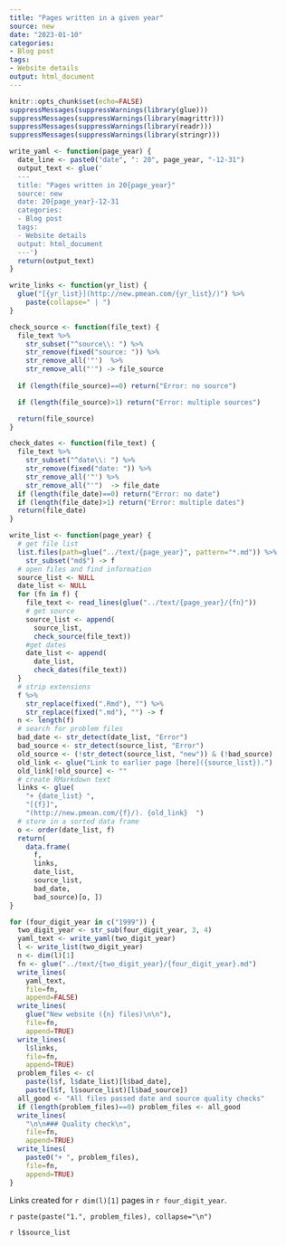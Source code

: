```yaml
---
title: "Pages written in a given year"
source: new
date: "2023-01-10"
categories:
- Blog post
tags:
- Website details
output: html_document
---
```


```r
knitr::opts_chunk$set(echo=FALSE)
suppressMessages(suppressWarnings(library(glue)))
suppressMessages(suppressWarnings(library(magrittr)))
suppressMessages(suppressWarnings(library(readr)))
suppressMessages(suppressWarnings(library(stringr)))
```

```r
write_yaml <- function(page_year) {
  date_line <- paste0("date", ": 20", page_year, "-12-31")
  output_text <- glue('
  ---
  title: "Pages written in 20{page_year}"
  source: new
  date: 20{page_year}-12-31
  categories:
  - Blog post
  tags:
  - Website details
  output: html_document
  ---')
  return(output_text)
}
```

```r
write_links <- function(yr_list) {
  glue("[{yr_list}](http://new.pmean.com/{yr_list}/)") %>%
    paste(collapse=" | ")
}
```

```r
check_source <- function(file_text) {
  file_text %>%
    str_subset("^source\\: ") %>%
    str_remove(fixed("source: ")) %>%
    str_remove_all('"')  %>%
    str_remove_all("'") -> file_source
  
  if (length(file_source)==0) return("Error: no source")

  if (length(file_source)>1) return("Error: multiple sources")

  return(file_source)
}
```

```r
check_dates <- function(file_text) {
  file_text %>%
    str_subset("^date\\: ") %>%
    str_remove(fixed("date: ")) %>%
    str_remove_all('"') %>%
    str_remove_all("'")  -> file_date
  if (length(file_date)==0) return("Error: no date")
  if (length(file_date)>1) return("Error: multiple dates")
  return(file_date)
}
```

```r
write_list <- function(page_year) {
  # get file list
  list.files(path=glue("../text/{page_year}", pattern="*.md")) %>%
    str_subset("md$") -> f
  # open files and find information
  source_list <- NULL
  date_list <- NULL
  for (fn in f) {
    file_text <- read_lines(glue("../text/{page_year}/{fn}"))
    # get source
    source_list <- append(
      source_list,
      check_source(file_text))
    #get dates
    date_list <- append(
      date_list,
      check_dates(file_text))
  }
  # strip extensions
  f %>%
    str_replace(fixed(".Rmd"), "") %>%
    str_replace(fixed(".md"), "") -> f
  n <- length(f)
  # search for problem files
  bad_date <- str_detect(date_list, "Error")
  bad_source <- str_detect(source_list, "Error")
  old_source <- (!str_detect(source_list, "new")) & (!bad_source)
  old_link <- glue("Link to earlier page [here]({source_list}).")
  old_link[!old_source] <- ""
  # create RMarkdown text
  links <- glue(
    "+ {date_list} ",
    "[{f}]",
    "(http://new.pmean.com/{f}/). {old_link}  ")
  # store in a sorted data frame
  o <- order(date_list, f)
  return(
    data.frame(
      f, 
      links,
      date_list,
      source_list,
      bad_date,
      bad_source)[o, ])
}
```

```r
for (four_digit_year in c("1999")) {
  two_digit_year <- str_sub(four_digit_year, 3, 4)
  yaml_text <- write_yaml(two_digit_year)
  l <- write_list(two_digit_year)
  n <- dim(l)[1]
  fn <- glue("../text/{two_digit_year}/{four_digit_year}.md")
  write_lines(
    yaml_text, 
    file=fn,
    append=FALSE)
  write_lines(
    glue("New website ({n} files)\n\n"),
    file=fn,
    append=TRUE)
  write_lines(
    l$links, 
    file=fn,
    append=TRUE)
  problem_files <- c(
    paste(l$f, l$date_list)[l$bad_date],
    paste(l$f, l$source_list)[l$bad_source])
  all_good <- "All files passed date and source quality checks"
  if (length(problem_files)==0) problem_files <- all_good
  write_lines(
    "\n\n### Quality check\n",
    file=fn,
    append=TRUE)
  write_lines(
    paste0("+ ", problem_files),
    file=fn,
    append=TRUE)
}
```

Links created for `r dim(l)[1]` pages in `r four_digit_year`.

`r paste(paste("1.", problem_files), collapse="\n")`

`r l$source_list`
